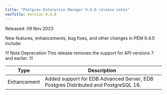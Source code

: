 ```yaml
---
title: "Postgres Enterprise Manager 9.4.0 release notes"
navTitle: Version 9.4.0
---
```


Released: 09 Nov 2023

New features, enhancements, bug fixes, and other changes in PEM 9.4.0 include:

!!! Note Deprecation
This release removes the support for API versions 7 and earlier.
!!!


| Type        | Description                                                                                      | 
| ----------- | -------------------------------------------------------------------------------------------------|
| Enhancement | Added support for EDB Advanced Server, EDB Postgres Distributed and PostgreSQL 16.               |

